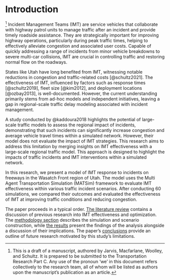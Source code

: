 # Introduction

[^1] Incident Management Teams (IMT) are service vehicles that collaborate with highway patrol units to manage traffic after an incident and provide timely roadside assistance. They are strategically important for improving highway operations, particularly during peak traffic times, helping to effectively alleviate congestion and associated user costs. Capable of quickly addressing a range of incidents from minor vehicle breakdowns to severe multi-car collisions, IMT are crucial in controlling traffic and restoring normal flow on the roadways.

States like Utah have long benefited from IMT, witnessing notable reductions in congestion and traffic-related costs [@schultz2021]. The effectiveness of IMT, influenced by factors such as response times [@schultz2019], fleet size [@kim2012], and deployment locations [@ozbay2013], is well-documented. However, the current understanding primarily stems from ad-hoc models and independent initiatives, leaving a gap in regional-scale traffic delay modeling associated with incident management. 

A study conducted by @kaddoura2018 highlights the potential of large-scale traffic models to assess the regional impact of incidents, demonstrating that such incidents can significantly increase congestion and average vehicle travel times within a simulated network. However, their model does not evaluate the impact of IMT strategies. This research aims to address this limitation by merging insights on IMT effectiveness with a large-scale regional traffic model. This approach is designed to highlight the impacts of traffic incidents and IMT interventions within a simulated network.

In this research, we present a model of IMT response to incidents on freeways in the Wasatch Front region of Utah. The model uses the Multi Agent Transportation Simulation (MATSim) framework to evaluate IMT effectiveness within various traffic incident scenarios. After conducting 60 simulations, we compared their outcomes and evaluated the effectiveness of IMT at improving traffic conditions and reducing congestion.

The paper proceeds in a typical order. [The literature review](#sec-literature) contains a discussion of previous research into IMT effectiveness and optimization. The [methodology section](#sec-methods) describes the simulation and scenario construction, while [the results](#sec-results) present the findings of the analysis alongside a discussion of their implications. The paper's [conclusions](#sec-conclusions) provide an outline of future research motivated by this study's limitations.

[^1]: This is a draft of a manuscript, authored by Jarvis, Macfarlane, Woolley, and Schultz. It is prepared to be submitted to the Transportation Research Part C. Any use of the pronoun 'we' in this document refers collectively to the research team, all of whom will be listed as authors upon the manuscript's publication as an article.
